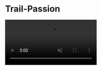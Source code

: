 
# Trail-Passion

<video src={Final} controls muted autoPlay loop />

Un outil complet pour préparer ses sorties outdoor.

Un projet dont je développe 100% du code web et des graphismes, sur mon temps libre.

Il m'a permis, entre autres, de préparer ma [Grande Traversée des Alpes en solo](https://trail-passion.net/gta/).
